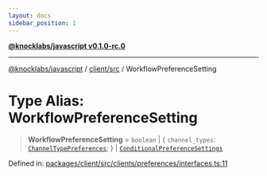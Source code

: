 ```yaml
---
layout: docs
sidebar_position: 1
---
```


[**@knocklabs/javascript v0.1.0-rc.0**](../../../index.mdx)

***

[@knocklabs/javascript](../../../modules.mdx) / [client/src](../index.mdx) / WorkflowPreferenceSetting

# Type Alias: WorkflowPreferenceSetting

> **WorkflowPreferenceSetting** = `boolean` \| \{ `channel_types`: [`ChannelTypePreferences`](ChannelTypePreferences.mdx); \} \| [`ConditionalPreferenceSettings`](ConditionalPreferenceSettings.mdx)

Defined in: [packages/client/src/clients/preferences/interfaces.ts:11](https://github.com/knocklabs/javascript/blob/main/packages/client/src/clients/preferences/interfaces.ts#L11)
